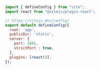 ```javascript  title="jwt-clerk/vite.config.js"
import { defineConfig } from "vite";
import react from "@vitejs/plugin-react";

// https://vitejs.dev/config/
export default defineConfig({
  root: 'app',
  publicDir: 'static',
  server: {
    port: 5801,
    strictPort : true,
  },
  plugins: [react()],
});

```
